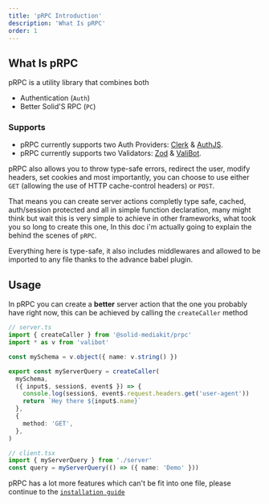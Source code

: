 ```yaml
---
title: 'pRPC Introduction'
description: 'What Is pRPC'
order: 1
---
```


## What Is pRPC

pRPC is a utility library that combines both

- Authentication (`Auth`)
- Better Solid'S RPC (`PC`)

### Supports

- pRPC currently supports two Auth Providers: [Clerk](https://clerk.com/) & [AuthJS](https://authjs.dev/).
- pRPC currently supports two Validators: [Zod](https://zod.dev/) & [ValiBot](https://valibot.dev/).

pRPC also allows you to throw type-safe errors, redirect the user, modify headers, set cookies and most importantly, you can choose to use either `GET` (allowing the use of HTTP cache-control headers) or `POST`.

That means you can create server actions completly type safe, cached, auth/session protected and all in simple function declaration, many might think but wait this is very simple to achieve in other frameworks, what took you so long to create this one, In this doc i'm actually going to explain the behind the scenes of `pRPC`.

Everything here is type-safe, it also includes middlewares and allowed to be imported to any file thanks to the advance babel plugin.

## Usage

In pRPC you can create a **better** server action that the one you probably have right now, this can be achieved by calling the `createCaller` method

```ts
// server.ts
import { createCaller } from '@solid-mediakit/prpc'
import * as v from 'valibot'

const mySchema = v.object({ name: v.string() })

export const myServerQuery = createCaller(
  mySchema,
  ({ input$, session$, event$ }) => {
    console.log(session$, event$.request.headers.get('user-agent'))
    return `Hey there ${input$.name}`
  },
  {
    method: 'GET',
  },
)

// client.tsx
import { myServerQuery } from './server'
const query = myServerQuery(() => ({ name: 'Demo' }))
```

pRPC has a lot more features which can't be fit into one file, please continue to the [`installation guide`](/prpc/install)
